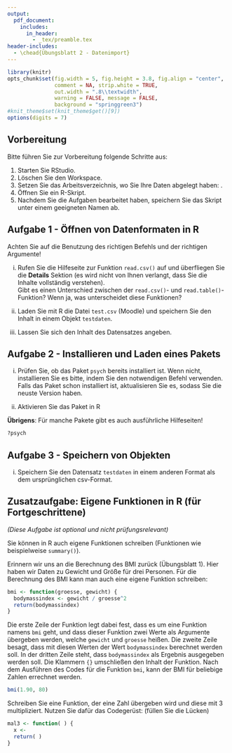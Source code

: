 ```yaml
---
output:
  pdf_document:
    includes:
      in_header: 
        - _tex/preamble.tex
header-includes:
  - \chead{Übungsblatt 2 - Datenimport}
---
```


```r
library(knitr)
opts_chunk$set(fig.width = 5, fig.height = 3.8, fig.align = "center", 
               comment = NA, strip.white = TRUE, 
               out.width = ".8\\textwidth",
               warning = FALSE, message = FALSE, 
               background = "springgreen3")
#knit_theme$set(knit_theme$get()[9])
options(digits = 7)
```

## Vorbereitung

Bitte führen Sie zur Vorbereitung folgende Schritte aus:

1.  Starten Sie RStudio.
2.  Löschen Sie den Workspace. 
3.  Setzen Sie das Arbeitsverzeichnis, wo Sie Ihre Daten abgelegt haben: \menu{Session > Set Working Directory > Choose Directory}.
3.  Öffnen Sie ein R-Skript.
4.  Nachdem Sie die Aufgaben bearbeitet haben, speichern Sie das Skript unter einem geeigneten Namen ab.

## Aufgabe 1 - Öffnen von Datenformaten in R

Achten Sie auf die Benutzung des richtigen Befehls und der richtigen Argumente!

(i) Rufen Sie die Hilfeseite zur Funktion `read.csv()` auf und überfliegen Sie die **Details** Sektion (es wird nicht von Ihnen verlangt, dass Sie die Inhalte vollständig verstehen).   
Gibt es einen Unterschied zwischen der `read.csv()`- und `read.table()`-Funktion? Wenn ja, was unterscheidet diese Funktionen?

(ii) Laden Sie mit R die Datei `test.csv` (Moodle) und speichern Sie den Inhalt in einem Objekt `testdaten`.

(iii) Lassen Sie sich den Inhalt des Datensatzes angeben. 

## Aufgabe 2 - Installieren und Laden eines Pakets

(i) Prüfen Sie, ob das Paket `psych` bereits installiert ist. Wenn nicht, installieren Sie es bitte, indem Sie den notwendigen Befehl verwenden. Falls das Paket schon installiert ist,
aktualisieren Sie es, sodass Sie die neuste Version haben.

(ii) Aktivieren Sie das Paket in R

**Übrigens**: Für manche Pakete gibt es auch ausführliche Hilfeseiten!
```r
?psych
```

## Aufgabe 3 - Speichern von Objekten

(i) Speichern Sie den Datensatz `testdaten` in einem anderen Format als dem ursprünglichen csv-Format.

## Zusatzaufgabe: Eigene Funktionen in R (für Fortgeschrittene)

*(Diese Aufgabe ist optional und nicht prüfungsrelevant)*

Sie können in R auch eigene Funktionen schreiben (Funktionen wie beispielweise `summary()`). 

Erinnern wir uns an die Berechnung des BMI zurück (Übungsblatt 1). Hier haben wir Daten zu Gewicht und Größe für drei Personen. Für die Berechnung des BMI kann man auch eine eigene Funktion schreiben:

```r
bmi <- function(groesse, gewicht) {
  bodymassindex <- gewicht / groesse^2
  return(bodymassindex)
}
```

Die erste Zeile der Funktion legt dabei fest, dass es um eine Funktion namens `bmi` geht, und dass dieser Funktion zwei Werte als Argumente übergeben werden, welche `gewicht` und `groesse` heißen. Die zweite Zeile besagt, dass mit diesen Werten der Wert `bodymassindex` berechnet werden soll. In der dritten Zeile steht, dass `bodymassindex` als Ergebnis ausgegeben werden soll. Die Klammern `{}` umschließen den Inhalt der Funktion. Nach dem Ausführen des Codes für die Funktion `bmi`, kann der BMI für beliebige Zahlen errechnet werden.

```r
bmi(1.90, 80)
```

Schreiben Sie eine Funktion, der eine Zahl übergeben wird und diese mit 3 multipliziert. Nutzen Sie dafür das Codegerüst: (füllen Sie die Lücken)

```r
mal3 <- function( ) {     
  x <- 
  return( )
}
```



